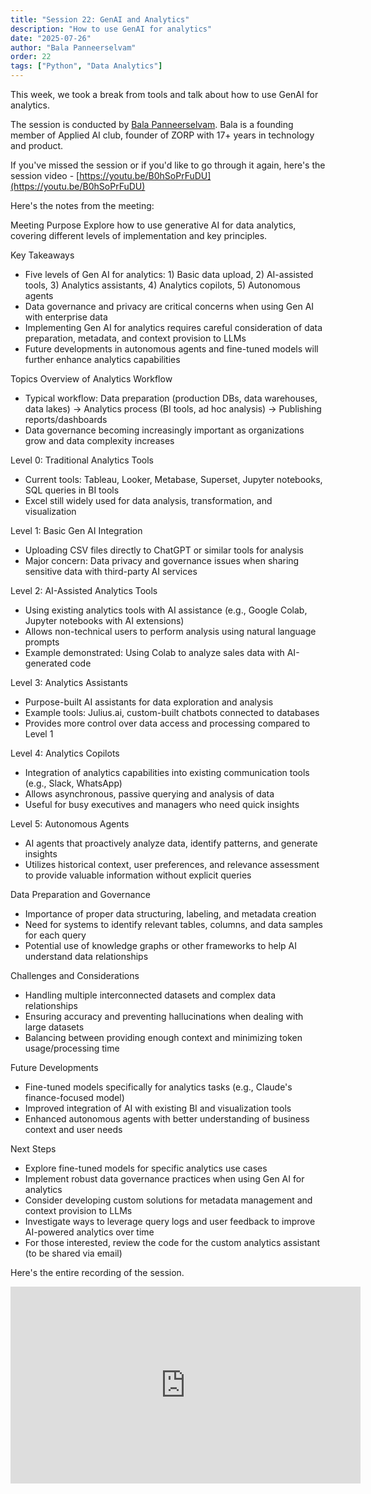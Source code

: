 ```yaml
---
title: "Session 22: GenAI and Analytics"
description: "How to use GenAI for analytics"
date: "2025-07-26"
author: "Bala Panneerselvam"
order: 22
tags: ["Python", "Data Analytics"]
---
```


This week, we took a break from tools and talk about how to use GenAI for analytics. 

The session is conducted by [Bala Panneerselvam](https://www.linkedin.com/in/balakumaranpanneerselvam/). Bala is a founding member of Applied AI club, founder of ZORP with 17+ years in technology and product.

If you've missed the session or if you'd like to go through it again, here's the session video - [https://youtu.be/B0hSoPrFuDU](https://youtu.be/B0hSoPrFuDU)

Here's the notes from the meeting: 

Meeting Purpose
Explore how to use generative AI for data analytics, covering different levels of implementation and key principles.

Key Takeaways
  - Five levels of Gen AI for analytics: 1) Basic data upload, 2) AI-assisted tools, 3) Analytics assistants, 4) Analytics copilots, 5) Autonomous agents
  - Data governance and privacy are critical concerns when using Gen AI with enterprise data
  - Implementing Gen AI for analytics requires careful consideration of data preparation, metadata, and context provision to LLMs
  - Future developments in autonomous agents and fine-tuned models will further enhance analytics capabilities

Topics
Overview of Analytics Workflow
  - Typical workflow: Data preparation (production DBs, data warehouses, data lakes) → Analytics process (BI tools, ad hoc analysis) → Publishing reports/dashboards
  - Data governance becoming increasingly important as organizations grow and data complexity increases

Level 0: Traditional Analytics Tools
  - Current tools: Tableau, Looker, Metabase, Superset, Jupyter notebooks, SQL queries in BI tools
  - Excel still widely used for data analysis, transformation, and visualization

Level 1: Basic Gen AI Integration
  - Uploading CSV files directly to ChatGPT or similar tools for analysis
  - Major concern: Data privacy and governance issues when sharing sensitive data with third-party AI services

Level 2: AI-Assisted Analytics Tools
  - Using existing analytics tools with AI assistance (e.g., Google Colab, Jupyter notebooks with AI extensions)
  - Allows non-technical users to perform analysis using natural language prompts
  - Example demonstrated: Using Colab to analyze sales data with AI-generated code

Level 3: Analytics Assistants
  - Purpose-built AI assistants for data exploration and analysis
  - Example tools: Julius.ai, custom-built chatbots connected to databases
  - Provides more control over data access and processing compared to Level 1

Level 4: Analytics Copilots
  - Integration of analytics capabilities into existing communication tools (e.g., Slack, WhatsApp)
  - Allows asynchronous, passive querying and analysis of data
  - Useful for busy executives and managers who need quick insights

Level 5: Autonomous Agents
  - AI agents that proactively analyze data, identify patterns, and generate insights
  - Utilizes historical context, user preferences, and relevance assessment to provide valuable information without explicit queries

Data Preparation and Governance
  - Importance of proper data structuring, labeling, and metadata creation
  - Need for systems to identify relevant tables, columns, and data samples for each query
  - Potential use of knowledge graphs or other frameworks to help AI understand data relationships

Challenges and Considerations
  - Handling multiple interconnected datasets and complex data relationships
  - Ensuring accuracy and preventing hallucinations when dealing with large datasets
  - Balancing between providing enough context and minimizing token usage/processing time

Future Developments
  - Fine-tuned models specifically for analytics tasks (e.g., Claude's finance-focused model)
  - Improved integration of AI with existing BI and visualization tools
  - Enhanced autonomous agents with better understanding of business context and user needs

Next Steps
  - Explore fine-tuned models for specific analytics use cases
  - Implement robust data governance practices when using Gen AI for analytics
  - Consider developing custom solutions for metadata management and context provision to LLMs
  - Investigate ways to leverage query logs and user feedback to improve AI-powered analytics over time
  - For those interested, review the code for the custom analytics assistant (to be shared via email)

Here's the entire recording of the session. 

<div style={{ display: 'flex', justifyContent: 'center', margin: '2rem 0' }}>
  <iframe 
    width="560" 
    height="315" 
    src="https://www.youtube.com/embed/B0hSoPrFuDU" 
    title="Applied AI Session 22: GenAI for Analytics" 
    frameBorder="0" 
    allow="accelerometer; autoplay; clipboard-write; encrypted-media; gyroscope; picture-in-picture" 
    allowFullScreen
  ></iframe>
</div>
